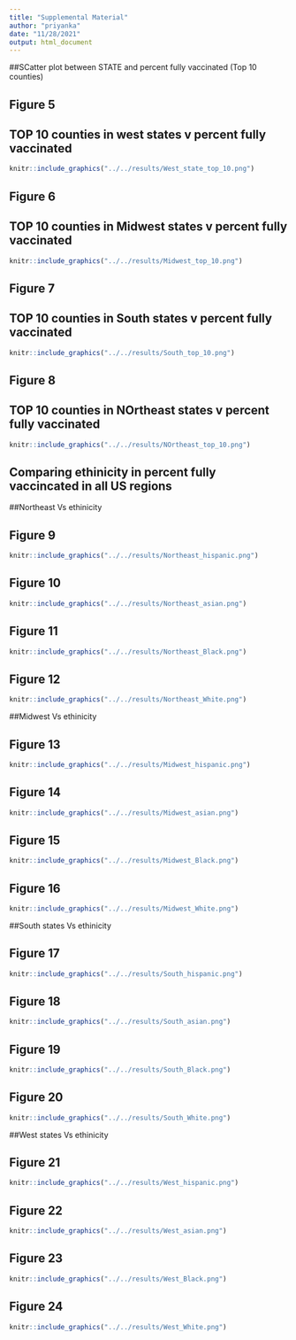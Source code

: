 ```yaml
---
title: "Supplemental Material"
author: "priyanka"
date: "11/28/2021"
output: html_document
---
```

##SCatter plot between STATE and percent fully vaccinated (Top 10 counties)


##                        Figure 5

## TOP 10 counties in west states v percent fully vaccinated

```r
knitr::include_graphics("../../results/West_state_top_10.png")
```


##                        Figure 6

## TOP 10 counties in Midwest states v percent fully vaccinated


```r
knitr::include_graphics("../../results/Midwest_top_10.png")
```

##                        Figure 7

## TOP 10 counties in South states v percent fully vaccinated


```r
knitr::include_graphics("../../results/South_top_10.png")
```

##                        Figure 8

## TOP 10 counties in NOrtheast states v percent fully vaccinated


```r
knitr::include_graphics("../../results/NOrtheast_top_10.png")
```

## Comparing ethinicity in percent fully vaccincated in all US regions





##Northeast Vs ethinicity

##                        Figure 9

```r
knitr::include_graphics("../../results/Northeast_hispanic.png")
```


##                        Figure 10

```r
knitr::include_graphics("../../results/Northeast_asian.png")
```


##                        Figure 11

```r
knitr::include_graphics("../../results/Northeast_Black.png")
```


##                        Figure 12

```r
knitr::include_graphics("../../results/Northeast_White.png")
```


##Midwest Vs ethinicity


##                        Figure 13

```r
knitr::include_graphics("../../results/Midwest_hispanic.png")
```


##                        Figure 14

```r
knitr::include_graphics("../../results/Midwest_asian.png")
```

##                        Figure 15

```r
knitr::include_graphics("../../results/Midwest_Black.png")
```

##                        Figure 16

```r
knitr::include_graphics("../../results/Midwest_White.png")
```


##South states Vs ethinicity


##                        Figure 17

```r
knitr::include_graphics("../../results/South_hispanic.png")
```

##                        Figure 18

```r
knitr::include_graphics("../../results/South_asian.png")
```


##                        Figure 19

```r
knitr::include_graphics("../../results/South_Black.png")
```


##                        Figure 20

```r
knitr::include_graphics("../../results/South_White.png")
```

##West states Vs ethinicity

##                        Figure 21

```r
knitr::include_graphics("../../results/West_hispanic.png")
```


##                        Figure 22


```r
knitr::include_graphics("../../results/West_asian.png")
```


##                        Figure 23


```r
knitr::include_graphics("../../results/West_Black.png")
```


##                        Figure 24


```r
knitr::include_graphics("../../results/West_White.png")
```

